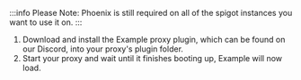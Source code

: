 :::info Please Note:
Phoenix is still required on all of the spigot instances you want to use it on.
:::

1. Download and install the Example proxy plugin, which can be found on our Discord, into your proxy's plugin folder.
2. Start your proxy and wait until it finishes booting up, Example will now load.